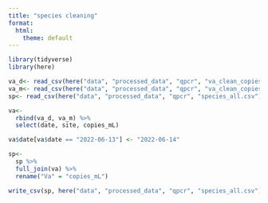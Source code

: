 ```yaml
---
title: "species cleaning"
format:
  html:
    theme: default
---
```


```r
library(tidyverse)
library(here)
```

```r
va_d<- read_csv(here("data", "processed_data", "qpcr", "va_clean_copies_daily.csv"))
va_m<- read_csv(here("data", "processed_data", "qpcr", "va_clean_copies_monthly.csv"))
sp<- read_csv(here("data", "processed_data", "qpcr", "species_all.csv"))
```

```r
va<-
  rbind(va_d, va_m) %>%
  select(date, site, copies_mL) 

va$date[va$date == "2022-06-13"] <- "2022-06-14" 
```

```r
sp<-
  sp %>%
  full_join(va) %>%
  rename("Va" = "copies_mL")
```

```r
write_csv(sp, here("data", "processed_data", "qpcr", "species_all.csv"))
```

